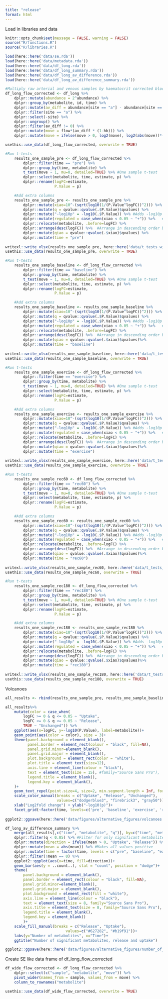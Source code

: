 ```yaml
---
title: "release"
format: html
---
```


Load in libraries and data
```r
knitr::opts_chunk$set(message = FALSE, warning = FALSE)
source("R/functions.R")
source("R/libraries.R")

load(here::here('data/se.rda'))
load(here::here('data/metadata.rda'))
load(here::here('data/df_long.rda'))
load(here::here('data/df_long_summary.rda'))
load(here::here('data/df_long_av_difference.rda'))
load(here::here('data/df_long_av_difference_summary.rda'))
```

```r
#Multiply raw arterial and venous samples by haematocrit corrected blood flow
df_long_flow_corrected <- df_long %>% 
    dplyr::mutate(abundance = 2^abundance) %>% 
    dplyr::group_by(metabolite, id, time) %>% 
    dplyr::mutate(av_diff = abundance[site == "a"] - abundance[site == "v"]) %>%
    dplyr::filter(site == "a") %>% 
    dplyr::select(-site) %>% 
    dplyr::ungroup() %>% 
    dplyr::filter(av_diff != 0) %>% 
    dplyr::mutate(move = flow*(av_diff * (1-hb))) %>% 
    dplyr::mutate(move = ifelse(move > 0, log2(move), log2(abs(move))*-1))

usethis::use_data(df_long_flow_corrected, overwrite = TRUE)
```

```r
#Run t-tests
    results_one_sample_pre <- df_long_flow_corrected %>%
        dplyr::filter(time == "pre") %>%
        dplyr::group_by(time, metabolite) %>%
        t_test(move ~ 1, mu=0, detailed=TRUE) %>% #One sample t-test
        dplyr::select(metabolite, time, estimate, p) %>%
        dplyr::rename(logFC=estimate,
                      P.Value = p)

    #Add extra columns
    results_one_sample_pre <- results_one_sample_pre %>%
        dplyr::mutate(xiao=10^-(sqrt(log10(1/(P.Value^logFC))^2))) %>%
        dplyr::mutate(q = qvalue::qvalue(.$P.Value)$qvalues) %>%
        dplyr::mutate("-log10p" = -log10(.$P.Value)) %>% #Adds -log10p column for volcano plot
        dplyr::mutate(regulated = case_when(xiao < 0.05 ~ "+")) %>%   #Adds a column called "regulated" with or without '+' depending on xiao value
        dplyr::relocate(metabolite, .before=logFC) %>%
        dplyr::arrange(desc(logFC)) %>%  #Arrange in descending order based on logFC
        dplyr::mutate(qiao = qvalue::qvalue(.$xiao)$qvalues) %>% 
        dplyr::mutate(time = "pre")
    
writexl::write_xlsx(results_one_sample_pre, here::here('data/t_tests_with_blood_flow/results_one_sample_pre.xlsx'))
usethis::use_data(results_one_sample_pre, overwrite = TRUE)
```

```r
#Run t-tests
    results_one_sample_baseline <- df_long_flow_corrected %>%
        dplyr::filter(time == "baseline") %>%
        dplyr::group_by(time, metabolite) %>%
        t_test(move ~ 1, mu=0, detailed=TRUE) %>% #One sample t-test
        dplyr::select(metabolite, time, estimate, p) %>%
        dplyr::rename(logFC=estimate,
                      P.Value = p)

    #Add extra columns
    results_one_sample_baseline <- results_one_sample_baseline %>%
        dplyr::mutate(xiao=10^-(sqrt(log10(1/(P.Value^logFC))^2))) %>%
        dplyr::mutate(q = qvalue::qvalue(.$P.Value)$qvalues) %>%
        dplyr::mutate("-log10p" = -log10(.$P.Value)) %>% #Adds -log10p column for volcano plot
        dplyr::mutate(regulated = case_when(xiao < 0.05 ~ "+")) %>%   #Adds a column called "regulated" with or without '+' depending on xiao value
        dplyr::relocate(metabolite, .before=logFC) %>%
        dplyr::arrange(desc(logFC)) %>%  #Arrange in descending order based on logFC
        dplyr::mutate(qiao = qvalue::qvalue(.$xiao)$qvalues)%>% 
        dplyr::mutate(time = "baseline")
    
writexl::write_xlsx(results_one_sample_baseline, here::here('data/t_tests_with_blood_flow/results_one_sample_baseline.xlsx'))
usethis::use_data(results_one_sample_baseline, overwrite = TRUE)
```

```r
#Run t-tests
    results_one_sample_exercise <- df_long_flow_corrected %>%
        dplyr::filter(time == "exercise") %>%
        dplyr::group_by(time, metabolite) %>%
        t_test(move ~ 1, mu=0, detailed=TRUE) %>% #One sample t-test
        dplyr::select(metabolite, time, estimate, p) %>%
        dplyr::rename(logFC=estimate,
                      P.Value = p)

    #Add extra columns
    results_one_sample_exercise <- results_one_sample_exercise %>%
        dplyr::mutate(xiao=10^-(sqrt(log10(1/(P.Value^logFC))^2))) %>%
        dplyr::mutate(q = qvalue::qvalue(.$P.Value)$qvalues) %>%
        dplyr::mutate("-log10p" = -log10(.$P.Value)) %>% #Adds -log10p column for volcano plot
        dplyr::mutate(regulated = case_when(xiao < 0.05 ~ "+")) %>%   #Adds a column called "regulated" with or without '+' depending on xiao value
        dplyr::relocate(metabolite, .before=logFC) %>%
        dplyr::arrange(desc(logFC)) %>%  #Arrange in descending order based on logFC
        dplyr::mutate(qiao = qvalue::qvalue(.$xiao)$qvalues)%>% 
        dplyr::mutate(time = "exercise")
    
writexl::write_xlsx(results_one_sample_exercise, here::here('data/t_tests_with_blood_flow/results_one_sample_exercise.xlsx'))
usethis::use_data(results_one_sample_exercise, overwrite = TRUE)
```

```r
#Run t-tests
    results_one_sample_rec60 <- df_long_flow_corrected %>%
        dplyr::filter(time == "rec60") %>%
        dplyr::group_by(time, metabolite) %>%
        t_test(move ~ 1, mu=0, detailed=TRUE) %>% #One sample t-test
        dplyr::select(metabolite, time, estimate, p) %>%
        dplyr::rename(logFC=estimate,
                      P.Value = p)

    #Add extra columns
    results_one_sample_rec60 <- results_one_sample_rec60 %>%
        dplyr::mutate(xiao=10^-(sqrt(log10(1/(P.Value^logFC))^2))) %>%
        dplyr::mutate(q = qvalue::qvalue(.$P.Value)$qvalues) %>%
        dplyr::mutate("-log10p" = -log10(.$P.Value)) %>% #Adds -log10p column for volcano plot
        dplyr::mutate(regulated = case_when(xiao < 0.05 ~ "+")) %>%   #Adds a column called "regulated" with or without '+' depending on xiao value
        dplyr::relocate(metabolite, .before=logFC) %>%
        dplyr::arrange(desc(logFC)) %>%  #Arrange in descending order based on logFC
        dplyr::mutate(qiao = qvalue::qvalue(.$xiao)$qvalues)%>% 
        dplyr::mutate(time = "rec60")
    
writexl::write_xlsx(results_one_sample_rec60, here::here('data/t_tests_with_blood_flow/results_one_sample_rec60.xlsx'))
usethis::use_data(results_one_sample_rec60, overwrite = TRUE)
```

```r
#Run t-tests
    results_one_sample_rec180 <- df_long_flow_corrected %>%
        dplyr::filter(time == "rec180") %>%
        dplyr::group_by(time, metabolite) %>%
        t_test(move ~ 1, mu=0, detailed=TRUE) %>% #One sample t-test
        dplyr::select(metabolite, time, estimate, p) %>%
        dplyr::rename(logFC=estimate,
                      P.Value = p)

    #Add extra columns
    results_one_sample_rec180 <- results_one_sample_rec180 %>%
        dplyr::mutate(xiao=10^-(sqrt(log10(1/(P.Value^logFC))^2))) %>%
        dplyr::mutate(q = qvalue::qvalue(.$P.Value)$qvalues) %>%
        dplyr::mutate("-log10p" = -log10(.$P.Value)) %>% #Adds -log10p column for volcano plot
        dplyr::mutate(regulated = case_when(xiao < 0.05 ~ "+")) %>%   #Adds a column called "regulated" with or without '+' depending on xiao value
        dplyr::relocate(metabolite, .before=logFC) %>%
        dplyr::arrange(desc(logFC)) %>%  #Arrange in descending order based on logFC
        dplyr::mutate(qiao = qvalue::qvalue(.$xiao)$qvalues)%>% 
        dplyr::mutate(time = "rec180")
    
writexl::write_xlsx(results_one_sample_rec180, here::here('data/t_tests_with_blood_flow/results_one_sample_rec180.xlsx'))
usethis::use_data(results_one_sample_rec180, overwrite = TRUE)
```

Volcanoes
```r
all_results <- rbind(results_one_sample_pre, results_one_sample_baseline, results_one_sample_exercise, results_one_sample_rec60, results_one_sample_rec180)

all_results%>%
    mutate(color = case_when(
        logFC >= 0 & q <= 0.05 ~ "Uptake",
        logFC <= 0 & q <= 0.05 ~ "Release",
        TRUE ~ "Unchanged")) %>%
    ggplot(aes(x=logFC, y=-log10(P.Value), label=metabolite))+
    geom_point(aes(color = color), size = 3)+
    theme(panel.background = element_blank(),
          panel.border = element_rect(colour = "black", fill=NA),
          panel.grid.minor=element_blank(),
          panel.grid.major = element_blank(),
          plot.background = element_rect(color = "white"),
          plot.title = element_text(size=12),
          axis.line = element_line(colour = "black"),
          text = element_text(size = 15), #family="Source Sans Pro"),
          legend.title = element_blank(),
          legend.key = element_blank(),
    )+
    geom_text_repel(point.size=4, size=2, min.segment.length = Inf, force=0.3)+
    scale_color_manual(breaks = c("Uptake", "Release", "Unchanged"),
                       values=c("dodgerblue3", "firebrick3", "gray50"))+
    xlab("Log2fold change") + ylab("-log10(p)")+
    facet_grid(~factor(time, levels=c('pre', 'baseline', 'exercise', 'rec60', 'rec180')))
    
ggplot2::ggsave(here::here('data/figures/alternative_figures/volcanoes.png'), height=75, width=200, units = "mm")

```

```r
df_long_av_difference_summary %>% 
    merge(all_results[,c("time", "metabolite", "q")], by=c("time", "metabolite")) %>% #Merge the "regulated" column into results_combined
    dplyr::filter(q < 0.05) %>% #Filter for only significant metabolites
    dplyr::mutate(direction = ifelse(mean > 0, "Uptake", "Release")) %>% #Creates a new column for color coding the plot
    dplyr::mutate(mean = abs(mean)) %>% #Makes all values positive
    dplyr::mutate(time = factor(time, levels = c("pre", "baseline", "exercise", "rec60", "rec180"))) %>% 
    dplyr::filter(!mean == 0) %>% 
    ggplot2::ggplot(aes(x=time, fill=direction))+
    geom_bar(aes(y = ..count..), stat = "count", position = "dodge")+
    theme(
        panel.background = element_blank(),
        panel.border = element_rect(colour = "black", fill=NA),
        panel.grid.minor=element_blank(),
        panel.grid.major = element_blank(),
        plot.background = element_rect(fill = "white"),
        axis.line = element_line(colour = "black"),
        text = element_text(size = 8, family="Source Sans Pro"),
        axis.title = element_text(size = 8, family="Source Sans Pro"),
        legend.title = element_blank(),
        legend.key = element_blank()
        )+
    scale_fill_manual(breaks = c("Release", "Uptake"),
                           values=c("#627282", "#b19f91"))+
    labs(y="Number of metabolites", x="Time")+
    ggtitle("Number of significant metabolites, release and uptake")

ggplot2::ggsave(here::here('data/figures/alternative_figures/number_of_release_uptake.png'), height=100, width=200, units = "mm")
```

Create SE like data frame of df_long_flow_corrected
```r
df_wide_flow_corrected <- df_long_flow_corrected %>% 
    dplyr::select(c("sample", "metabolite", "move")) %>% 
    pivot_wider(names_from = sample, values_from = move) %>% 
    column_to_rownames("metabolite")

usethis::use_data(df_wide_flow_corrected, overwrite = TRUE)
    
```
